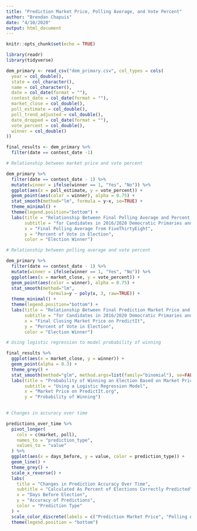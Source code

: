 ```yaml
---
title: "Prediction Market Price, Polling Average, and Vote Percent"
author: "Brendan Chapuis"
date: "4/10/2020"
output: html_document
---
```


```r
knitr::opts_chunk$set(echo = TRUE)
```

```r

library(readr)
library(tidyverse)

```

```r

dem_primary <- read_csv("dem_primary.csv", col_types = cols(
  year = col_double(),
  state = col_character(),
  name = col_character(),
  date = col_date(format = ""),
  contest_date = col_date(format = ""),
  market_close = col_double(),
  poll_estimate = col_double(),
  poll_trend_adjusted = col_double(),
  date_dropped = col_date(format = ""),
  vote_percent = col_double(),
  winner = col_double()
)) 

final_results <- dem_primary %>% 
  filter(date == contest_date -1)

```

```r

# Relationship between market price and vote percent

dem_primary %>%
  filter(date == contest_date - 1) %>% 
  mutate(winner = ifelse(winner == 1, "Yes", "No")) %>% 
  ggplot(aes(x = poll_estimate, y = vote_percent)) +
  geom_point(aes(color = winner), alpha = 0.75) +
  stat_smooth(method="lm", formula = y~x, se=TRUE) +
  theme_minimal() +
  theme(legend.position="bottom") +
  labs(title = "Relationship Between Final Polling Average and Percent of Vote",
       subtitle = "for Candidates in 2016/2020 Democratic Primaries and Caucuses",
       x = "Final Polling Average from FiveThirtyEight",
       y = "Percent of Vote in Election",
       color = "Election Winner")

```

``` r

# Relationship between polling average and vote percent

dem_primary %>%
  filter(date == contest_date - 1) %>%
  mutate(winner = ifelse(winner == 1, "Yes", "No")) %>%
  ggplot(aes(x = market_close, y = vote_percent)) +
  geom_point(aes(color = winner), alpha = 0.75) +
  stat_smooth(method="lm",
                formula=y ~ poly(x, 3, raw=TRUE)) +
  theme_minimal() +
  theme(legend.position="bottom") +
  labs(title = "Relationship Between Final Prediction Market Price and Vote Percent",
       subtitle = "for Candidates in 2016/2020 Democratic Primaries and Caucuses",
       x = "Final Closing Market Price on PredictIt",
       y = "Percent of Vote in Election",
       color = "Election Winner")

```

```r

# Using logistic regression to model probability of winning

final_results %>%
  ggplot(aes(x = market_close, y = winner)) + 
  geom_point(alpha = 0.3) + 
  theme_grey() + 
  stat_smooth(method="glm", method.args=list(family="binomial"), se=FALSE) + 
  labs(title = "Probability of Winning an Election Based on Market Price",
       subtitle = "Using a Logistic Regression Model",
       x = "Market Price on PredictIt.org",
       y = "Probability of Winning")
  

```

```r

# Changes in accuracy over time

predictions_over_time %>%
  pivot_longer(
    cols = c(market, poll),
    names_to = "prediction_type",
    values_to = "value"
  ) %>%
  ggplot(aes(x = days_before, y = value, color = prediction_type)) +
  geom_line() +
  theme_grey() +
  scale_x_reverse() +
  labs(
    title = "Changes in Prediction Accuracy Over Time",
    subtitle = "Calculated As Percent of Elections Correctly Predicted",
    x = "Days Before Election",
    y = "Accuracy of Predictions",
    color = "Prediction Type"
  ) +
  scale_color_discrete(labels = c("Prediction Market Price", "Polling Average")) +
  theme(legend.position = "bottom")


```


